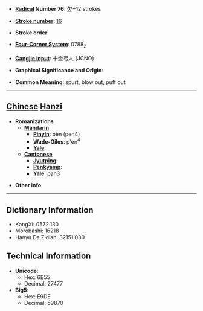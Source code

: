 * '''[[Wiktionary:Chinese radical index| Radical]] Number 76''': [[Wiktionary:Chinese radical index 欠|欠]]+12 strokes

* '''[[Wiktionary:Chinese total strokes index|Stroke number]]''': [[Wiktionary:Chinese total strokes index 16|16]]

* '''Stroke order''': 

* '''[[Wiktionary:Chinese four corner index|Four-Corner System]]''': 0788<sub>2</sub>

* '''[[Wiktionary:Chinese Cangjie index|Cangjie input]]''': 十金弓人 (JCNO)

* '''Graphical Significance and Origin''': 

* '''Common Meaning''': spurt, blow out, puff out

----

== [[Chinese]] [[Hanzi]] ==

* '''Romanizations'''
** '''[[Mandarin]]'''
*** '''[[Pinyin]]''': pèn (pen4)
*** '''[[Wade-Giles]]''': p'en<sup>4</sup>
*** '''[[Yale]]''': 
** '''[[Cantonese]]'''
*** '''[[Jyutping]]''':
*** '''[[Penkyamp]]''': 
*** '''[[Yale]]''': pan3

* '''Other info''': 

----

== Dictionary Information ==

* KangXi: 0572.130
* Morobashi: 16218
* Hanyu Da Zidian: 32151.030

== Technical Information ==

* '''Unicode''':
** Hex: 6B55
** Decimal: 27477
* '''Big5''':
** Hex: E9DE
** Decimal: 59870